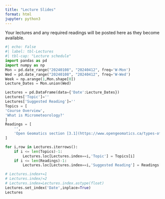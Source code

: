 ```yaml
---
title: "Lecture Slides"
format: html
jupyter: python3
---
```



Your lectures and any required readings will be posted here as they become available.

```python
#| echo: False
#| label: tbl-Lectures
#| tbl-cap: "Lecture schedule"
import pandas as pd
import numpy as np
Mon = pd.date_range("20240108", "20240412", freq='W-Mon')
Wed = pd.date_range("20240108", "20240412", freq='W-Wed')
Week = np.arange(1,Mon.shape[0])
Lecture_Dates = Mon.union(Wed)

Lectures = pd.DataFrame(data={'Date':Lecture_Dates})
Lectures['Topic']=''
Lectures['Suggested Reading']=''
Topics = [
'Course Overview',
'What is Micrometeorology?'
]
Readings = [
    '',
    'Open Geomatics section [3.1](https://www.opengeomatics.ca/types-of-data.html#types-of-phenomena) & [3.2](https://www.opengeomatics.ca/types-of-data.html#types-of-data-1)'
]

for i,row in Lectures.iterrows():
    if i <= len(Topics)-1:
        Lectures.loc[Lectures.index==i,'Topic'] = Topics[i]
    if i <= len(Readings)-1:
        Lectures.loc[Lectures.index==i,'Suggested Reading'] = Readings[i]

# Lectures.index+=1
# Lectures.index/=2
# Lectures.index=Lectures.index.astype(float)
Lectures.set_index('Date',inplace=True)
Lectures
```
